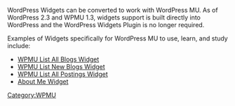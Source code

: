WordPress Widgets can be converted to work with WordPress MU. As of WordPress 2.3 and WPMU 1.3, widgets support is built directly into WordPress and the WordPress Widgets Plugin is no longer required.

Examples of Widgets specifically for WordPress MU to use, learn, and study include:

* [[WPMU List All Blogs Widget]] 
* [[WPMU List New Blogs Widget]] 
* [[WPMU List All Postings Widget]]
* [http://mu.wordpress.org/forums/topic.php?id=2109&replies=2 About Me Widget]

[[Category:WPMU]]